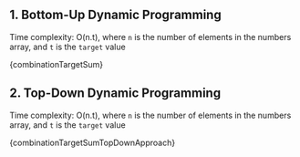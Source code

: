 

## 1. Bottom-Up Dynamic Programming

Time complexity: O(n.t), where `n` is the number of elements in the numbers array, and `t` is the `target` value

<MDXCodeBlock>{combinationTargetSum}</MDXCodeBlock>

## 2. Top-Down Dynamic Programming

Time complexity: O(n.t), where `n` is the number of elements in the numbers array, and `t` is the `target` value

<MDXCodeBlock>{combinationTargetSumTopDownApproach}</MDXCodeBlock>
